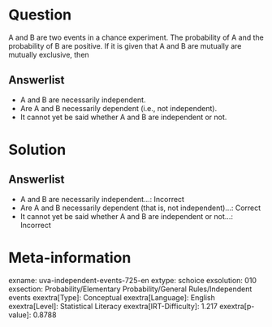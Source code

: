 Question
========

A and B are two events in a chance experiment. The probability of A and the probability of B are positive. If it is given that A and B are mutually are mutually exclusive, then

Answerlist
----------

* A and B are necessarily independent.
* Are A and B necessarily dependent (i.e., not independent).
* It cannot yet be said whether A and B are independent or not.

Solution
========

Answerlist
----------

* A and B are necessarily independent...: Incorrect
* Are A and B necessarily dependent (that is, not independent)...: Correct
* It cannot yet be said whether A and B are independent or not...: Incorrect

Meta-information
================
exname: uva-independent-events-725-en
extype: schoice
exsolution: 010
exsection: Probability/Elementary Probability/General Rules/Independent events
exextra[Type]: Conceptual
exextra[Language]: English
exextra[Level]: Statistical Literacy
exextra[IRT-Difficulty]: 1.217
exextra[p-value]: 0.8788
